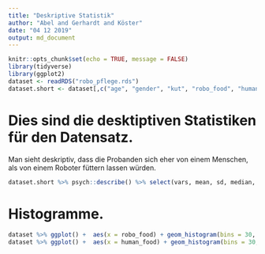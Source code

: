 ```yaml
---
title: "Deskriptive Statistik"
author: "Abel and Gerhardt and Köster"
date: "04 12 2019"
output: md_document
---
```


```r
knitr::opts_chunk$set(echo = TRUE, message = FALSE)
library(tidyverse)
library(ggplot2)
dataset <- readRDS("robo_pflege.rds")
dataset.short <- dataset[,c("age", "gender", "kut", "robo_food", "human_food")]
```

# Dies sind die desktiptiven Statistiken für den Datensatz.
Man sieht deskriptiv, dass die Probanden sich eher von einem Menschen, als von einem Roboter füttern lassen würden. 
```r
dataset.short %>% psych::describe() %>% select(vars, mean, sd, median, min, max) 
```
# Histogramme.

```r
dataset %>% ggplot() +  aes(x = robo_food) + geom_histogram(bins = 30, fill="red")
dataset %>% ggplot() +  aes(x = human_food) + geom_histogram(bins = 30, fill="blue")
```
